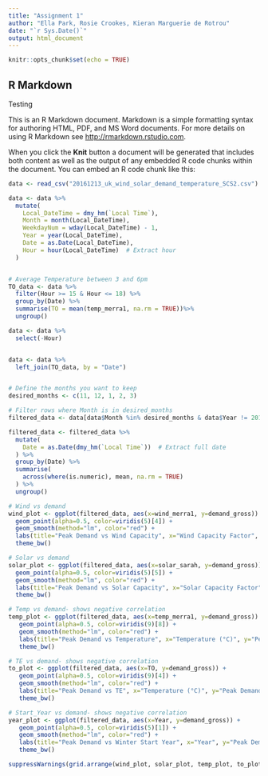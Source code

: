 ```yaml
---
title: "Assignment 1"
author: "Ella Park, Rosie Crookes, Kieran Marguerie de Rotrou"
date: "`r Sys.Date()`"
output: html_document
---
```


```r
knitr::opts_chunk$set(echo = TRUE)

```

## R Markdown

Testing

This is an R Markdown document. Markdown is a simple formatting syntax for authoring HTML, PDF, and MS Word documents. For more details on using R Markdown see <http://rmarkdown.rstudio.com>.

When you click the **Knit** button a document will be generated that includes both content as well as the output of any embedded R code chunks within the document. You can embed an R code chunk like this:

```r

data <- read_csv("20161213_uk_wind_solar_demand_temperature_SCS2.csv")

data <- data %>%
  mutate(
    Local_DateTime = dmy_hm(`Local Time`),
    Month = month(Local_DateTime),
    WeekdayNum = wday(Local_DateTime) - 1,
    Year = year(Local_DateTime),
    Date = as.Date(Local_DateTime),
    Hour = hour(Local_DateTime)  # Extract hour
  )


# Average Temperature between 3 and 6pm
TO_data <- data %>%
  filter(Hour >= 15 & Hour <= 18) %>%
  group_by(Date) %>%
  summarise(TO = mean(temp_merra1, na.rm = TRUE))%>%
  ungroup()

data <- data %>%
  select(-Hour)


data <- data %>%
  left_join(TO_data, by = "Date")


# Define the months you want to keep
desired_months <- c(11, 12, 1, 2, 3)

# Filter rows where Month is in desired_months
filtered_data <- data[data$Month %in% desired_months & data$Year != 2015, ]

filtered_data <- filtered_data %>%
  mutate(
    Date = as.Date(dmy_hm(`Local Time`))  # Extract full date
  ) %>%
  group_by(Date) %>%
  summarise(
    across(where(is.numeric), mean, na.rm = TRUE)
  ) %>%
  ungroup()
```

```r

# Wind vs demand
wind_plot <- ggplot(filtered_data, aes(x=wind_merra1, y=demand_gross)) +
  geom_point(alpha=0.5, color=viridis(5)[4]) +
  geom_smooth(method="lm", color="red") +
  labs(title="Peak Demand vs Wind Capacity", x="Wind Capacity Factor", y="Peak Demand (MW)") +
  theme_bw()

# Solar vs demand
solar_plot <- ggplot(filtered_data, aes(x=solar_sarah, y=demand_gross)) +
  geom_point(alpha=0.5, color=viridis(5)[5]) +
  geom_smooth(method="lm", color="red") +
  labs(title="Peak Demand vs Solar Capacity", x="Solar Capacity Factor", y="Peak Demand (MW)") +
  theme_bw()

# Temp vs demand- shows negative correlation
temp_plot <- ggplot(filtered_data, aes(x=temp_merra1, y=demand_gross)) +
   geom_point(alpha=0.5, color=viridis(9)[8]) +
   geom_smooth(method="lm", color="red") +
   labs(title="Peak Demand vs Temperature", x="Temperature (°C)", y="Peak Demand (MW)") +
   theme_bw()

# TE vs demand- shows negative correlation
to_plot <- ggplot(filtered_data, aes(x=TO, y=demand_gross)) +
   geom_point(alpha=0.5, color=viridis(9)[4]) +
   geom_smooth(method="lm", color="red") +
   labs(title="Peak Demand vs TE", x="Temperature (°C)", y="Peak Demand (MW)") +
   theme_bw()

# Start_Year vs demand- shows negative correlation
year_plot <- ggplot(filtered_data, aes(x=Year, y=demand_gross)) +
   geom_point(alpha=0.5, color=viridis(5)[1]) +
   geom_smooth(method="lm", color="red") +
   labs(title="Peak Demand vs Winter Start Year", x="Year", y="Peak Demand (MW)") +
   theme_bw()
```

```r
suppressWarnings(grid.arrange(wind_plot, solar_plot, temp_plot, to_plot, year_plot, ncol = 2))
```